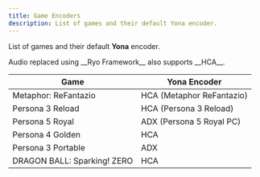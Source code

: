 ```yaml
---
title: Game Encoders
description: List of games and their default Yona encoder.
---
```



List of games and their default **Yona** encoder.

<Aside title="Ryo Framework">
  Audio replaced using __Ryo Framework__ also supports __HCA__.
</Aside>

| Game                        | Yona Encoder              |
| --------------------------- | ------------------------- |
| Metaphor: ReFantazio        | HCA (Metaphor ReFantazio) |
| Persona 3 Reload            | HCA (Persona 3 Reload)    |
| Persona 5 Royal             | ADX (Persona 5 Royal PC)  |
| Persona 4 Golden            | HCA                       |
| Persona 3 Portable          | ADX                       |
| DRAGON BALL: Sparking! ZERO | HCA                       |
